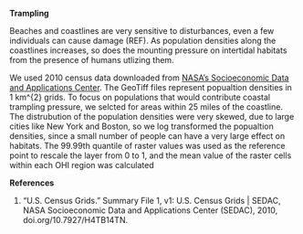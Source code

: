 **Trampling**

Beaches and coastlines are very sensitive to disturbances, even a few individuals can cause damage (REF). As population densities along the coastlines increases, so does the mounting pressure on intertidal habitats from the presence of humans utlizing them.

We used 2010 census data downloaded from [NASA's Socioeconomic Data and Applications Center](https://sedac.ciesin.columbia.edu/data/set/usgrid-summary-file1-2010/data-download). The GeoTiff files represent popualtion densities in 1 km^{2} grids. To focus on populations that would contribute coastal trampling pressure, we selcted for areas within 25 miles of the coastline. The distrubution of the population densities were very skewed, due to large cities like New York and Boston, so we log transformed the popualtion densities, since a small number of people can have a very large effect on habitats. The 99.99th quantile of raster values was used as the reference point to rescale the layer from 0 to 1, and the mean value of the raster cells within each OHI region was calculated

**References**

1. “U.S. Census Grids.” Summary File 1, v1: U.S. Census Grids | SEDAC, NASA Socioeconomic Data and Applications Center (SEDAC), 2010, doi.org/10.7927/H4TB14TN.

